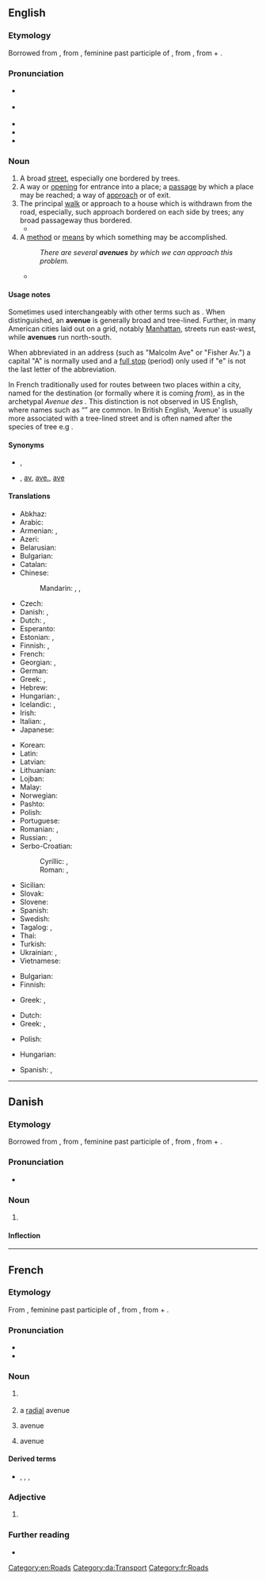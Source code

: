 ==English==
{{wikipedia}}

===Etymology===
Borrowed from {{bor|en|fr|avenue}}, from {{etyl|fro|en}} {{m|fro|avenue}}, feminine past participle of {{m|fro|avenir||approach}}, from {{etyl|la|en}} {{m|la|adveniō|adveniō, advenīre|come to}}, from {{m|la|ad||to}} + {{m|la|veniō|veniō, venīre|come}}.

===Pronunciation===
* {{a|UK}} {{IPA|/ˈæv.əˌnju/|lang=en}}
* {{a|US}} {{IPA|/ˈæv.əˌnu/|lang=en}}
* {{audio|en-us-avenue.ogg|Audio (US)|lang=en}}
* {{audio|En-uk-avenue.ogg|Audio (UK)|lang=en}}
* {{hyphenation|av|enue|lang=en}}

===Noun===
{{en-noun}}

# A broad [[street]], especially one bordered by trees.
# A way or [[opening]] for entrance into a place; a [[passage]] by which a place may be reached; a way of [[approach]] or of exit.
# The principal [[walk]] or approach to a house which is withdrawn from the road, especially, such approach bordered on each side by trees; any broad passageway thus bordered.
#* {{quote-book|year=1907|author=[[w:Harold Edward Bindloss|Harold Bindloss]]
|title=The Dust of Conflict
|chapter=1|url=http://openlibrary.org/works/OL4429277W
|passage=They said nothing further, but tramped on in the growing darkness, past farm steadings, into the little village, through the silent churchyard where generations of the Pallisers lay, and up the beech '''avenue''' that led to Northrop Hall.}}
# A [[method]] or [[means]] by which something may be accomplished.
#: ''There are several '''avenues''' by which we can approach this problem.''
#* {{quote-journal|date=18 April 2012
|author=Phil McNulty
|title=Chelsea 1-0 Barcelona
|work=BBC Sport
|url=http://www.bbc.co.uk/sport/0/football/17673812
|page=
|passage=Alexis Sanchez hit the crossbar for Barcelona early on and Pedro hit the post in the dying seconds - while Cole cleared off the line from Cesc Fabregas. Goalkeeper Petr Cech also saved well from Messi and Carles Puyol as Pep Guardiola's team tried every '''avenue''' in an attempt to break Chelsea down.}}

====Usage notes====
Sometimes used interchangeably with other terms such as {{m|en|street}}. When distinguished, an '''avenue''' is generally broad and tree-lined. Further, in many American cities laid out on a grid, notably [[Manhattan]], streets run east-west, while '''avenues''' run north-south.

When abbreviated in an address (such as "Malcolm Ave" or "Fisher Av.") a capital "A" is normally used and a [[full stop]] (period) only used if "e" is not the last letter of the abbreviation.

In French traditionally used for routes between two places within a city, named for the destination (or formally where it is coming ''from''), as in the archetypal ''Avenue des {{w|Champs-Elysées}}.'' This distinction is not observed in US English, where names such as “{{w|Fifth Avenue}}” are common. In British English, 'Avenue' is usually more associated with a tree-lined street and is often named after the species of tree e.g {{w|Acacia Avenue}}.

====Synonyms====
* {{sense|broad street}} {{l|en|drive}}, {{l|en|boulevard}}
* {{sense|broad street}} {{l|en|av.}}, [[av]], [[ave.]], [[ave]] {{qualifier|abbreviation}}

====Translations====
{{trans-top|broad street}}
* Abkhaz: {{t|ab|апроспект|sc=Cyrl}}
* Arabic: {{t+|ar|شارع}}
* Armenian: {{t+|hy|պողոտա}}, {{qualifier|colloquial}} {{t+|hy|պրոսպեկտ}}
* Azeri: {{t+|az|prospekt}}
* Belarusian: {{t|be|праспект|m}}
* Bulgarian: {{t+|bg|авеню|n}}
* Catalan: {{t|ca|avinguda|f}}
* Chinese:
*: Mandarin: {{t+|cmn|大道|tr=dàdào|sc=Hani}}, {{t+|cmn|大街|tr=dàjiē|sc=Hani}}, {{t+|cmn|大路|tr=dàlù|sc=Hani}}
* Czech: {{t+|cs|třída|f}}
* Danish: {{t+|da|allé|c}}, {{t|da|avenue|c}}
* Dutch: {{t+|nl|weg}}, {{t+|nl|laan}}
* Esperanto: {{t|eo|avenuo}}
* Estonian: {{t|et|puiestee}}, {{t|et|allee}}
* Finnish: {{t|fi|valtakatu}}, {{t+|fi|puistokatu}}
* French: {{t+|fr|avenue|f}}
* Georgian: {{t|ka|პროსპექტი}}, {{t+|ka|გამზირი|sc=Geor}}
* German: {{t+|de|Allee|f}}
* Greek: {{t+|el|λεωφόρος}}, {{t|el|αστική οδική αρτηρία}}
* Hebrew: {{t|he|שׂדרה|tr=sdera}}
* Hungarian: {{t+|hu|út}}, {{t+|hu|sugárút}}
* Icelandic: {{t|is|troð}}, {{t|is|breiðstræti|n}}
* Irish: {{t|ga|aibhinne|m}}
* Italian: {{t+|it|viale}}, {{t+|it|corso}}
* Japanese: {{t|ja|大道り|tr=おおどおり, ōdōri}}
{{trans-mid}}
* Korean: {{t+|ko|거리}}
* Latin: {{t|la|advenita}}
* Latvian: {{t|lv|aleja|f}}
* Lithuanian: {{t+|lt|alėja|f}}
* Lojban: {{t+|jbo|klaji}}
* Malay: {{t|ms|lebuh}}
* Norwegian: {{t+|no|allé|m}}
* Pashto: {{t+|ps|واټ|m|tr=wātt|sc=ps-Arab}}
* Polish: {{t+|pl|aleja}}
* Portuguese: {{t+|pt|avenida}}
* Romanian: {{t+|ro|cale|f}}, {{t+|ro|avenue|f}}
* Russian: {{t+|ru|авеню́|f}}, {{t+|ru|проспе́кт|m}}
* Serbo-Croatian:
*: Cyrillic: {{t|sh|авенија|f}}, {{t|sh|алеја|f}}
*: Roman: {{t+|sh|avenija|f}}, {{t+|sh|aleja|f}}
* Sicilian: {{t+|scn|dromu|m}}
* Slovak: {{t+|sk|alej|m}}
* Slovene: {{t|sl|aleja|f}}
* Spanish: {{t+|es|avenida}}
* Swedish: {{t+|sv|aveny}}
* Tagalog: {{t+|tl|abenida}}, {{t|tl|kabulusan}}
* Thai: {{t+|th|ถนน}}
* Turkish: {{t+|tr|cadde}}
* Ukrainian: {{t+|uk|авеню|f}}, {{t+|uk|проспект|m|alt=проспект}}
* Vietnamese: {{t+|vi|đại lộ}}
{{trans-bottom}}

{{trans-top|way or opening; a passage}}
* Bulgarian: {{t|bg|алея}}
* Finnish: {{t+|fi|reitti}}
{{trans-mid}}
* Greek: {{t+|el|οδός|f}}, {{t+|el|δρόμος|m}}
{{trans-bottom}}

{{trans-top|principal approach to a house withdrawn from the road}}
* Dutch: {{t+|nl|laan}}
* Greek: {{t+|el|οδός|f}}, {{t+|el|δρόμος|m}}
{{trans-mid}}
* Polish: {{t+|pl|podjazd|m}}
{{trans-bottom}}

{{trans-top|a method or means}}
* Hungarian: {{t+|hu|út}}
{{trans-mid}}
* Spanish: {{t+|es|vía|f}}, {{t+|es|camino|m}}
{{trans-bottom}}

[[Category:en:Roads]]

----

==Danish==

===Etymology===
Borrowed from {{bor|da|fr|avenue}}, from {{etyl|fro|da}} {{m|fro|avenue}}, feminine past participle of {{m|fro|avenir||approach}}, from {{etyl|la|da}} {{m|la|adveniō|adveniō, advenīre|come to}}, from {{m|la|ad||to}} + {{m|la|veniō|veniō, venīre|come}}.

===Pronunciation===
* {{IPA|/avəny/|[ævəˈny]|lang=da}}

===Noun===
{{da-noun|n|r}}

# {{l|en|avenue}}

====Inflection====
{{da-noun-infl|n|r}}

[[Category:da:Transport]]

----

==French==

===Etymology===
From {{etyl|fro|fr}} {{m|fro|avenue}}, feminine past participle of {{m|fro|avenir||approach}}, from {{etyl|la|fr}} {{m|la|adveniō|adveniō, advenīre|come to}}, from {{m|la|ad||to}} + {{m|la|veniō|veniō, venīre|come}}.

===Pronunciation===
* {{fr-IPA}}
* {{audio|Fr-avenue.ogg|Audio|lang=fr}}

===Noun===
{{fr-noun|f}}

# {{l|en|avenue}} {{gloss|broad street, especially bordered with trees}}
# {{lb|fr|specifically}} a [[radial]] avenue {{gloss|an avenue radiating from a central point, especially bordered with trees}}
# {{lb|fr|dated}} avenue {{gloss|principal walk or approach to a house or other building}}
# {{lb|fr|figuratively}} avenue {{gloss|means by which something may be accomplished}}

====Derived terms====
* {{sense|abbreviation}} {{l|fr|av.}}, {{l|fr|av}}, {{l|fr|ave.}}, {{l|fr|ave}}

===Adjective===
{{fr-adj-form}}

# {{feminine singular of|avenu|lang=fr}}

===Further reading===
* {{R:TLFi}}

[[Category:fr:Roads]]